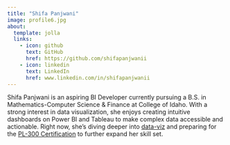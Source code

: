 ```yaml
---
title: "Shifa Panjwani"
image: profile6.jpg
about: 
  template: jolla
  links:
    - icon: github
      text: GitHub
      href: https://github.com/shifapanjwanii
    - icon: linkedin
      text: LinkedIn
      href: www.linkedin.com/in/shifapanjwanii
---
```


Shifa Panjwani is an aspiring BI Developer currently pursuing a B.S. in Mathematics-Computer Science & Finance at College of Idaho. With a strong interest in data visualization, she enjoys creating intuitive dashboards on Power BI and Tableau to make complex data accessible and actionable. Right now, she's diving deeper into [data-viz](#0) and preparing for the [PL-300 Certification](#0) to further expand her skill set.
